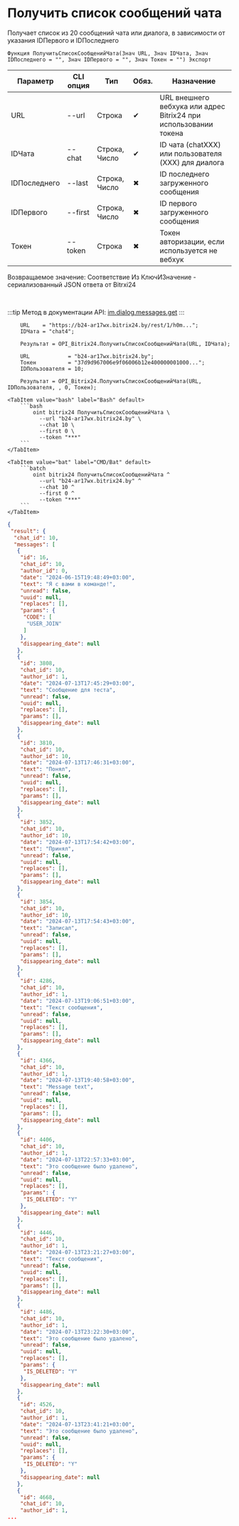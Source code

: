 ﻿---
sidebar_position: 13
---


# Получить список сообщений чата
 Получает список из 20 сообщений чата или диалога, в зависимости от указания IDПервого и IDПоследнего



`Функция ПолучитьСписокСообщенийЧата(Знач URL, Знач IDЧата, Знач IDПоследнего = "", Знач IDПервого = "", Знач Токен = "") Экспорт`

  | Параметр | CLI опция | Тип | Обяз. | Назначение |
  |-|-|-|-|-|
  | URL | --url | Строка | &#x2714; | URL внешнего вебхука или адрес Bitrix24 при использовании токена |
  | IDЧата | --chat | Строка, Число | &#x2714; | ID чата (chatXXX) или пользователя (XXX) для диалога |
  | IDПоследнего | --last | Строка, Число | &#x2716; | ID последнего загруженного сообщения |
  | IDПервого | --first | Строка, Число | &#x2716; | ID первого загруженного сообщения |
  | Токен | --token | Строка | &#x2716; | Токен авторизации, если используется не вебхук |

  
  Возвращаемое значение:   Соответствие Из КлючИЗначение - сериализованный JSON ответа от Bitrxi24

<br/>

:::tip
Метод в документации API: [im.dialog.messages.get](https://dev.1c-bitrix.ru/learning/course/?COURSE_ID=93&LESSON_ID=11479)
:::
<br/>



```bsl title="Пример использования для 1С:Предприятие/OneScript"
    URL    = "https://b24-ar17wx.bitrix24.by/rest/1/h0m...";
    IDЧата = "chat4";

    Результат = OPI_Bitrix24.ПолучитьСписокСообщенийЧата(URL, IDЧата);

    URL            = "b24-ar17wx.bitrix24.by";
    Токен          = "37d9d967006e9f06006b12e400000001000...";
    IDПользователя = 10;

    Результат = OPI_Bitrix24.ПолучитьСписокСообщенийЧата(URL, IDПользователя, , 0, Токен);
```
    

 <Tabs>
  
    <TabItem value="bash" label="Bash" default>
        ```bash
            oint bitrix24 ПолучитьСписокСообщенийЧата \
              --url "b24-ar17wx.bitrix24.by" \
              --chat 10 \
              --first 0 \
              --token "***"
        ```
    </TabItem>
  
    <TabItem value="bat" label="CMD/Bat" default>
        ```batch
            oint bitrix24 ПолучитьСписокСообщенийЧата ^
              --url "b24-ar17wx.bitrix24.by" ^
              --chat 10 ^
              --first 0 ^
              --token "***"
        ```
    </TabItem>
</Tabs>


```json title="Результат"
{
 "result": {
  "chat_id": 10,
  "messages": [
   {
    "id": 16,
    "chat_id": 10,
    "author_id": 0,
    "date": "2024-06-15T19:48:49+03:00",
    "text": "Я с вами в команде!",
    "unread": false,
    "uuid": null,
    "replaces": [],
    "params": {
     "CODE": [
      "USER_JOIN"
     ]
    },
    "disappearing_date": null
   },
   {
    "id": 3808,
    "chat_id": 10,
    "author_id": 1,
    "date": "2024-07-13T17:45:29+03:00",
    "text": "Сообщение для теста",
    "unread": false,
    "uuid": null,
    "replaces": [],
    "params": [],
    "disappearing_date": null
   },
   {
    "id": 3810,
    "chat_id": 10,
    "author_id": 10,
    "date": "2024-07-13T17:46:31+03:00",
    "text": "Понял",
    "unread": false,
    "uuid": null,
    "replaces": [],
    "params": [],
    "disappearing_date": null
   },
   {
    "id": 3852,
    "chat_id": 10,
    "author_id": 10,
    "date": "2024-07-13T17:54:42+03:00",
    "text": "Принял",
    "unread": false,
    "uuid": null,
    "replaces": [],
    "params": [],
    "disappearing_date": null
   },
   {
    "id": 3854,
    "chat_id": 10,
    "author_id": 10,
    "date": "2024-07-13T17:54:43+03:00",
    "text": "Записал",
    "unread": false,
    "uuid": null,
    "replaces": [],
    "params": [],
    "disappearing_date": null
   },
   {
    "id": 4286,
    "chat_id": 10,
    "author_id": 1,
    "date": "2024-07-13T19:06:51+03:00",
    "text": "Текст сообщения",
    "unread": false,
    "uuid": null,
    "replaces": [],
    "params": [],
    "disappearing_date": null
   },
   {
    "id": 4366,
    "chat_id": 10,
    "author_id": 1,
    "date": "2024-07-13T19:40:58+03:00",
    "text": "Message text",
    "unread": false,
    "uuid": null,
    "replaces": [],
    "params": [],
    "disappearing_date": null
   },
   {
    "id": 4406,
    "chat_id": 10,
    "author_id": 1,
    "date": "2024-07-13T22:57:33+03:00",
    "text": "Это сообщение было удалено",
    "unread": false,
    "uuid": null,
    "replaces": [],
    "params": {
     "IS_DELETED": "Y"
    },
    "disappearing_date": null
   },
   {
    "id": 4446,
    "chat_id": 10,
    "author_id": 1,
    "date": "2024-07-13T23:21:27+03:00",
    "text": "Текст сообщения",
    "unread": false,
    "uuid": null,
    "replaces": [],
    "params": [],
    "disappearing_date": null
   },
   {
    "id": 4486,
    "chat_id": 10,
    "author_id": 1,
    "date": "2024-07-13T23:22:30+03:00",
    "text": "Это сообщение было удалено",
    "unread": false,
    "uuid": null,
    "replaces": [],
    "params": {
     "IS_DELETED": "Y"
    },
    "disappearing_date": null
   },
   {
    "id": 4526,
    "chat_id": 10,
    "author_id": 1,
    "date": "2024-07-13T23:41:21+03:00",
    "text": "Это сообщение было удалено",
    "unread": false,
    "uuid": null,
    "replaces": [],
    "params": {
     "IS_DELETED": "Y"
    },
    "disappearing_date": null
   },
   {
    "id": 4668,
    "chat_id": 10,
    "author_id": 1,
...
```
